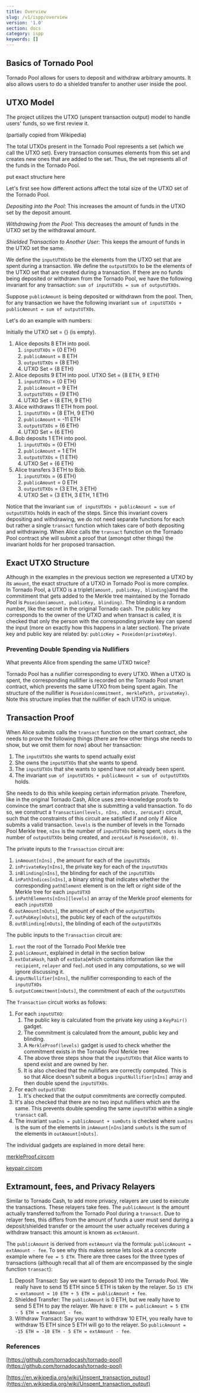 ```yaml
---
title: Overview
slug: /v1/ispp/overview
version: '1.0'
section: docs
category: ispp
keywords: []
---
```


## Basics of Tornado Pool

Tornado Pool allows for users to deposit and withdraw arbitrary amounts. It also allows users to do a shielded transfer to another user inside the pool.

## UTXO Model

The project utilizes the UTXO (unspent transaction output) model to handle users' funds, so we first review it.

(partially copied from Wikipedia)

The total UTXOs present in the Tornado Pool represents a set (which we call the UTXO set). Every transaction consumes elements from this set and creates new ones that are added to the set. Thus, the set represents all of the funds in the Tornado Pool. 

put exact structure here

Let's first see how different actions affect the total size of the UTXO set of the Tornado Pool.

*Depositing into the Pool:* This increases the amount of funds in the UTXO set by the deposit amount.

*Withdrawing from the Pool:* This decreases the amount of funds in the UTXO set by the withdrawal amount.

*Shielded Transaction to Another User:* This keeps the amount of funds in the UTXO set the same.

We define the `inputUTXOs`to be the elements from the UTXO set that are spent during a transaction. We define the `outputUTXOs` to be the elements of the UTXO set that are created during a transaction. If there are no funds being deposited or withdrawn from the Tornado Pool, we have the following invariant for any transaction:  `sum of inputUTXOs = sum of outputUTXOs`. 

Suppose  `publicAmount` is being deposited or withdrawn from the pool. Then, for any transaction we have the following invariant  `sum of inputUTXOs + publicAmount = sum of outputUTXOs`.  

Let's do an example with numbers:

Initially the UTXO set = {} (is empty).

1. Alice deposits 8 ETH into pool. 
    1. `inputUTXOs` = {0 ETH}
    2. `publicAmount` = 8 ETH
    3. `outputUTXOs` = {8 ETH}
    4. UTXO Set = {8 ETH} 
2. Alice deposits 9 ETH into pool. UTXO Set = {8 ETH, 9 ETH}
    1. `inputUTXOs` = {0 ETH}
    2. `publicAmount` = 9 ETH
    3. `outputUTXOs` = {9 ETH}
    4. UTXO Set = {8 ETH, 9 ETH} 
3. Alice withdraws 11 ETH from pool. 
    1. `inputUTXOs` = {8 ETH, 9 ETH} 
    2. `publicAmount` = -11 ETH
    3. `outputUTXOs` = {6 ETH}
    4. UTXO Set = {6 ETH}
4. Bob deposits 1 ETH into pool.
    1. `inputUTXOs` = {0 ETH} 
    2. `publicAmount` = 1 ETH
    3. `outputUTXOs` = {1 ETH}
    4. UTXO Set = {6 ETH}
5. Alice transfers 3 ETH to Bob.
    1. `inputUTXOs` = {6 ETH} 
    2. `publicAmount` = 0 ETH
    3. `outputUTXOs` = {3 ETH, 3 ETH}
    4. UTXO Set = {3 ETH, 3 ETH, 1 ETH}

Notice that the invariant `sum of inputUTXOs + publicAmount = sum of outputUTXOs` holds in each of the steps. Since this invariant covers depositing and withdrawing, we do not need separate functions for each but rather a single `transact` function which takes care of both depositing and withdrawing. When Alice calls the `transact` function on the Tornado Pool contract she will submit a proof that (amongst other things) the invariant holds for her proposed transaction.

## Exact UTXO Structure

Although in the examples in the previous section we represented a UTXO by its `amount`, the exact structure of a UTXO in Tornado Pool is more complex. In Tornado Pool, a UTXO is a triplet`{amount, publicKey, blinding}`and the commitiment that gets added to the Merkle tree maintained by the Tornado Pool is `Poseidon(amount, publicKey, blinding)`. The blinding is a random number, like the secret in the original Tornado cash. The public key corresponds to the owner of the UTXO and when transact is called, it is checked that only the person with the corresponding private key can spend the input (more on exactly how this happens in a later section). The private key and public key are related by: `publicKey = Poseidon(privateKey)`. 

### Preventing Double Spending via Nullifiers

What prevents Alice from spending the same UTXO twice?

Tornado Pool has a nullifier corresponding to every UTXO. When a UTXO is spent, the corresponding nullifier is recorded on the Tornado Pool smart contract, which prevents the same UTXO from being spent again. The structure of the nullifier is `Poseidon(commitment, merklePath, privateKey)`. Note this structure implies that the nullifier of each UTXO is unique.

## Transaction Proof

When Alice submits calls the `transact` function on the smart contract, she needs to prove the following things (there are few other things she needs to show, but we omit them for now) about her transaction:

1. The `inputUTXOs` she wants to spend actually exist
2. She owns the `inputUTXOs` that she wants to spend. 
3. The `inputUTXOs` that she wants to spend have not already been spent.
4. The invariant `sum of inputUTXOs + publicAmount = sum of outputUTXOs` holds.

She needs to do this while keeping certain information private. Therefore, like in the original Tornado Cash, Alice uses zero-knowledge proofs to convince the smart contract that she is submitting a valid transaction. To do so, we construct a `Transaction(levels, nIns, nOuts, zeroLeaf)` circuit, such that the constraints of this circuit are satisfied if and only if Alice submits a valid transaction. `levels` is the number of levels in the Tornado Pool Merkle tree, `nIns` is the number of `inputUTXOs` being spent, `nOuts` is the number of `outputUTXOs` being created, and `zeroLeaf` is `Poseidon(0, 0)`.

The private inputs to the `Transaction` circuit are:

1. `inAmount[nIns]` , the amount for each of the `inputUTXOs`
2. `inPrivateKey[nIns]`, the private key for each of the `inputUTXOs`
3. `inBlinding[nIns]`, the blinding for each of the `inputUTXOs`
4. `inPathIndices[nIns]`, a binary string that indicates whether the corresponding `pathElement` element is on the left or right side of the Merkle tree for each `inputUTXO`
5. `inPathElements[nIns][levels]` an array of the Merkle proof elements for each `inputUTXO`
6. `outAmount[nOuts]`, the amount of each of the `outputUTXOs`
7. `outPubKey[nOuts]`, the public key of each of the `outputUTXOs`
8. `outBlinding[nOuts]`, the blinding of each of the `outputUTXOs`

The public inputs to the `Transaction` circuit are:

1. `root` the root of the Tornado Pool Merkle tree 
2. `publicAmount`, explained in detail in the section below
3. `extDataHash`, hash of `extData`(which contains information like the `recipient`, `relayer` and `fee`)..not used in any computations, so we will ignore discussing it.
4. `inputNullifier[nIns]`, the nullifier corresponding to each of the `inputUTXOs`
5. `outputCommitment[nOuts]`, the commitment of each of the `outputUTXOs`

The `Transaction` circuit works as follows:

1. For each `inputUTXO`:
    1. The public key is calculated from the private key using a `KeyPair()` gadget.
    2. The commitment is calculated from the amount, public key and blinding. 
    3. A `MerkleProof(levels)` gadget is used to check whether the commitment exists in the Tornado Pool Merkle tree
    4. The above three steps show that the `inputUTXOs` that Alice wants to spend exist and are owned by her.
    5. It is also checked that the nullifiers are correctly computed. This is so that Alice doesn't submit a bogus `inputNullifier[nIns]` array and then double spend the `inputUTXOs`.
2. For each `outputUTXO`:
    1. It's checked that the output commitments are correctly computed.
3. It's also checked that there are no two input nullifiers which are the same. This prevents double spending the same `inputUTXO` within a single `transact` call.
4. The invariant `sumIns = publicAmount + sumOuts` is checked where `sumIns` is the sum of the elements in `inAmount[nIns]`and `sumOuts` is the sum of the elements in `outAmount[nOuts]`.

The individual gadgets are explained in more detail here:

[merkleProof.circom](./circuits/merkleProof.md)

[keypair.circom](./circuits/keypair.md)

## Extramount, fees, and Privacy Relayers

Similar to Tornado Cash, to add more privacy, relayers are used to execute the transactions. These relayers take fees. The `publicAmount` is the amount actually transferred to/from the Tornado Pool during a `transact`. Due to relayer fees, this differs from the amount of funds a user must send during a deposit/shielded transfer or the amount the user actually receives during a withdraw transact: this amount is known as `extAmount`.

The `publicAmount` is derived from `extAmount` via the formula: `publicAmount = extAmount - fee`. To see why this makes sense lets look at a concrete example where `fee = 5 ETH`. There are three cases for the three types of transactions (although recall that all of them are encompassed by the single function `transact`):

1. Deposit Transact: Say we want to deposit 10 into the Tornado Pool. We really have to send 15 ETH since 5 ETH is taken by the relayer. So `15 ETH = extamount = 10 ETH + 5 ETH = publicAmount + fee`.
2. Shielded Transfer: The `publicAmount` is 0 ETH, but we really have to send 5 ETH to pay the relayer. We have: `0 ETH = publicAmount = 5 ETH - 5 ETH = extAmount - fee`.
3. Withdraw Transact: Say you want to withdraw 10 ETH, you really have to withdraw 15 ETH since 5 ETH will go to the relayer. So `publicAmount = -15 ETH = -10 ETH - 5 ETH = extAmount - fee`.

### References

[https://github.com/tornadocash/tornado-pool](https://github.com/tornadocash/tornado-pool)

[https://en.wikipedia.org/wiki/Unspent_transaction_output](https://en.wikipedia.org/wiki/Unspent_transaction_output)